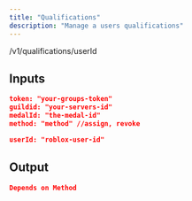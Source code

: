 ```yaml
---
title: "Qualifications"
description: "Manage a users qualifications"
---
```


<Card title="POST">
  /v1/qualifications/userId
</Card>

## Inputs

<CodeGroup>

```json Headers
token: "your-groups-token"
guildid: "your-servers-id"
medalId: "the-medal-id"
method: "method" //assign, revoke
```


```json Params
userId: "roblox-user-id"
```

</CodeGroup>

## Output

<CodeGroup>

```json 200
Depends on Method
```

</CodeGroup>

## 